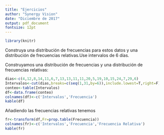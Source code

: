 ```yaml
---
title: "Ejercicios"
author: "Synergy Vision"
date: "Diciembre de 2017"
output: pdf_document
fontsize: 12pt
---
```

```r
library(knitr)
```

\vspace{4mm}

\begin{description}

\item[1.] La compañía High Perfomance Bicycle Products de Chape Hill, Carolina del Norte, hizo un muestreo de sus registros de embarque para cierto día con los siguientes resultados:

\centering
\textbf{\underline{Tiempo entre la recepción de una orden y su entrega (en días)}}
\\
\begin{tabular}{l c c c c c c c c c r}
\centering
4 & 12 & 8 & 14 & 11 & 6 & 7 & 13 & 13 & 11 \\
11 & 20 & 5 & 19 & 10 & 15 & 24 & 7 & 29 & 6
\end{tabular}

\end{description}

Construya una distribución de frecuencias para estos datos y una distribución de frecuencias relativas.Use intervalos de 6 días.

\begin{itemize}

\item[a)] ¿Qué puede asegurar acerca de la efectividad del procesamiento de pedidos a partir de la distribución de frecuencias?

\item[b)] Si la compañía desea asegurar que la mitad de sus entregas se hagan en 10 días o menos, ¿Puede determinar, a partie de la distribución de frecuencias, si han logrado esta meta?

\item[c)] ¿Qué puede hacer con los datos si tiene una distribución de frecuencias relativas, que es difícil lograr con sólo una distribución de frecuencias?
\end{itemize}

\textbf{\underline{Solución:}}

Construyamos una distribución de frecuencias y una distribución de frecuencias relativas:

```r
dias<-c(4,12,8,14,11,6,7,13,13,11,11,20,5,19,10,15,24,7,29,6)
Intervalos<-cut(dias,breaks=c(seq(1,31,by=6)),include.lowest=T,right=F)
conteo<-table(Intervalos)
df<-data.frame(conteo)
colnames(df)<-c('Intervalos','Frecuencia')
kable(df)
```

Añadiendo las frecuencias relativas tenemos

```r
fr<-transform(df,Fr=prop.table(Frecuencia))
colnames(fr)<-c('Intervalos','Frecuencia','Frecuencia Relativa')
kable(fr)
```

\begin{itemize}

\item[a)] A partir de la distribución de frecuencias, el tiempo entre la recepción de una orden y su entrega, tiene una mayor frecuencia entre los días 7 y 12 de 8 entregas.

\item[b)] No,no se puede determinar que la compañía asegure la mitad de sus entregas en 10 días o menos a partir de la distribución de frecuencias, ya que entre los días 1 y 12 hay una frecuencia de 12 entregas que representan mas de la mitad de ellas, sin embargo, se pierde información de la frecuencia de entregas entre los días 1 y 10.

\item[c)] Una distribución de frecuencias relativas describe los porcentajes del número total de observaciones correspondientes, lo que hace que sea mas fácil el manejo de los datos

\end{itemize}
\vspace{4mm}
\begin{description}
\item[2.] 
\end{description}


